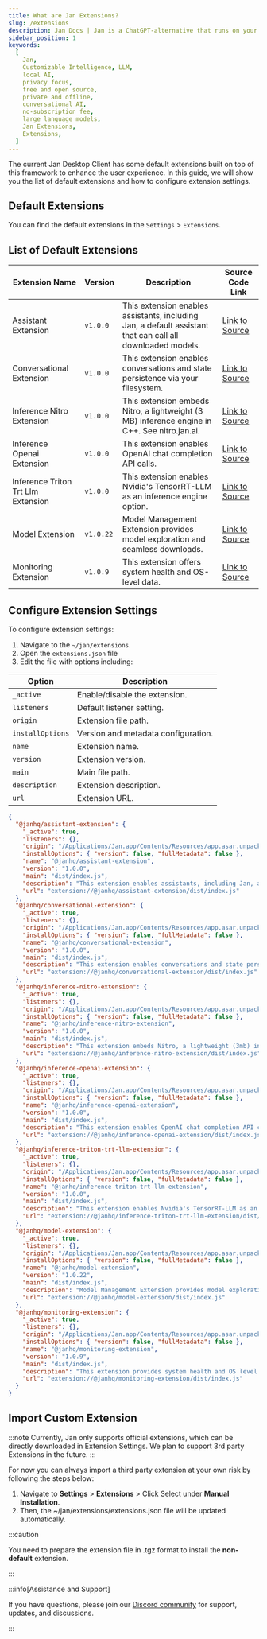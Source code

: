 ```yaml
---
title: What are Jan Extensions?
slug: /extensions
description: Jan Docs | Jan is a ChatGPT-alternative that runs on your own computer, with a local API server.
sidebar_position: 1
keywords:
  [
    Jan,
    Customizable Intelligence, LLM,
    local AI,
    privacy focus,
    free and open source,
    private and offline,
    conversational AI,
    no-subscription fee,
    large language models,
    Jan Extensions,
    Extensions,
  ]
---
```


The current Jan Desktop Client has some default extensions built on top of this framework to enhance the user experience. In this guide, we will show you the list of default extensions and how to configure extension settings.

## Default Extensions

You can find the default extensions in the `Settings` > `Extensions`.

## List of Default Extensions

| Extension Name                     | Version   | Description                                                                                                | Source Code Link                                                                                     |
| ---------------------------------- | --------- | ---------------------------------------------------------------------------------------------------------- | ---------------------------------------------------------------------------------------------------- |
| Assistant Extension                | `v1.0.0`  | This extension enables assistants, including Jan, a default assistant that can call all downloaded models. | [Link to Source](https://github.com/janhq/jan/tree/dev/extensions/assistant-extension)               |
| Conversational Extension           | `v1.0.0`  | This extension enables conversations and state persistence via your filesystem.                            | [Link to Source](https://github.com/janhq/jan/tree/dev/extensions/conversational-extension)          |
| Inference Nitro Extension          | `v1.0.0`  | This extension embeds Nitro, a lightweight (3 MB) inference engine in C++. See nitro.jan.ai.               | [Link to Source](https://github.com/janhq/jan/tree/dev/extensions/inference-nitro-extension)         |
| Inference Openai Extension         | `v1.0.0`  | This extension enables OpenAI chat completion API calls.                                                   | [Link to Source](https://github.com/janhq/jan/tree/dev/extensions/inference-openai-extension)        |
| Inference Triton Trt Llm Extension | `v1.0.0`  | This extension enables Nvidia's TensorRT-LLM as an inference engine option.                                | [Link to Source](https://github.com/janhq/jan/tree/dev/extensions/inference-triton-trtllm-extension) |
| Model Extension                    | `v1.0.22` | Model Management Extension provides model exploration and seamless downloads.                              | [Link to Source](https://github.com/janhq/jan/tree/dev/extensions/model-extension)                   |
| Monitoring Extension               | `v1.0.9`  | This extension offers system health and OS-level data.                                                     | [Link to Source](https://github.com/janhq/jan/tree/dev/extensions/monitoring-extension)              |

## Configure Extension Settings

To configure extension settings:

1. Navigate to the `~/jan/extensions`.
2. Open the `extensions.json` file
3. Edit the file with options including:

| Option           | Description                         |
| ---------------- | ----------------------------------- |
| `_active`        | Enable/disable the extension.       |
| `listeners`      | Default listener setting.           |
| `origin`         | Extension file path.                |
| `installOptions` | Version and metadata configuration. |
| `name`           | Extension name.                     |
| `version`        | Extension version.                  |
| `main`           | Main file path.                     |
| `description`    | Extension description.              |
| `url`            | Extension URL.                      |

```json title="~/jan/extensions/extensions.json"
{
  "@janhq/assistant-extension": {
    "_active": true,
    "listeners": {},
    "origin": "/Applications/Jan.app/Contents/Resources/app.asar.unpacked/pre-install/janhq-assistant-extension-1.0.0.tgz",
    "installOptions": { "version": false, "fullMetadata": false },
    "name": "@janhq/assistant-extension",
    "version": "1.0.0",
    "main": "dist/index.js",
    "description": "This extension enables assistants, including Jan, a default assistant that can call all downloaded models",
    "url": "extension://@janhq/assistant-extension/dist/index.js"
  },
  "@janhq/conversational-extension": {
    "_active": true,
    "listeners": {},
    "origin": "/Applications/Jan.app/Contents/Resources/app.asar.unpacked/pre-install/janhq-conversational-extension-1.0.0.tgz",
    "installOptions": { "version": false, "fullMetadata": false },
    "name": "@janhq/conversational-extension",
    "version": "1.0.0",
    "main": "dist/index.js",
    "description": "This extension enables conversations and state persistence via your filesystem",
    "url": "extension://@janhq/conversational-extension/dist/index.js"
  },
  "@janhq/inference-nitro-extension": {
    "_active": true,
    "listeners": {},
    "origin": "/Applications/Jan.app/Contents/Resources/app.asar.unpacked/pre-install/janhq-inference-nitro-extension-1.0.0.tgz",
    "installOptions": { "version": false, "fullMetadata": false },
    "name": "@janhq/inference-nitro-extension",
    "version": "1.0.0",
    "main": "dist/index.js",
    "description": "This extension embeds Nitro, a lightweight (3mb) inference engine written in C++. See nitro.jan.ai",
    "url": "extension://@janhq/inference-nitro-extension/dist/index.js"
  },
  "@janhq/inference-openai-extension": {
    "_active": true,
    "listeners": {},
    "origin": "/Applications/Jan.app/Contents/Resources/app.asar.unpacked/pre-install/janhq-inference-openai-extension-1.0.0.tgz",
    "installOptions": { "version": false, "fullMetadata": false },
    "name": "@janhq/inference-openai-extension",
    "version": "1.0.0",
    "main": "dist/index.js",
    "description": "This extension enables OpenAI chat completion API calls",
    "url": "extension://@janhq/inference-openai-extension/dist/index.js"
  },
  "@janhq/inference-triton-trt-llm-extension": {
    "_active": true,
    "listeners": {},
    "origin": "/Applications/Jan.app/Contents/Resources/app.asar.unpacked/pre-install/janhq-inference-triton-trt-llm-extension-1.0.0.tgz",
    "installOptions": { "version": false, "fullMetadata": false },
    "name": "@janhq/inference-triton-trt-llm-extension",
    "version": "1.0.0",
    "main": "dist/index.js",
    "description": "This extension enables Nvidia's TensorRT-LLM as an inference engine option",
    "url": "extension://@janhq/inference-triton-trt-llm-extension/dist/index.js"
  },
  "@janhq/model-extension": {
    "_active": true,
    "listeners": {},
    "origin": "/Applications/Jan.app/Contents/Resources/app.asar.unpacked/pre-install/janhq-model-extension-1.0.22.tgz",
    "installOptions": { "version": false, "fullMetadata": false },
    "name": "@janhq/model-extension",
    "version": "1.0.22",
    "main": "dist/index.js",
    "description": "Model Management Extension provides model exploration and seamless downloads",
    "url": "extension://@janhq/model-extension/dist/index.js"
  },
  "@janhq/monitoring-extension": {
    "_active": true,
    "listeners": {},
    "origin": "/Applications/Jan.app/Contents/Resources/app.asar.unpacked/pre-install/janhq-monitoring-extension-1.0.9.tgz",
    "installOptions": { "version": false, "fullMetadata": false },
    "name": "@janhq/monitoring-extension",
    "version": "1.0.9",
    "main": "dist/index.js",
    "description": "This extension provides system health and OS level data",
    "url": "extension://@janhq/monitoring-extension/dist/index.js"
  }
}
```

## Import Custom Extension

:::note
Currently, Jan only supports official extensions, which can be directly downloaded in Extension Settings. We plan to support 3rd party Extensions in the future.
:::

For now you can always import a third party extension at your own risk by following the steps below:

1. Navigate to **Settings** > **Extensions** > Click Select under **Manual Installation**.
2. Then, the ~/jan/extensions/extensions.json file will be updated automatically.

:::caution

You need to prepare the extension file in .tgz format to install the **non-default** extension.

:::

:::info[Assistance and Support]

If you have questions, please join our [Discord community](https://discord.gg/Dt7MxDyNNZ) for support, updates, and discussions.

:::

